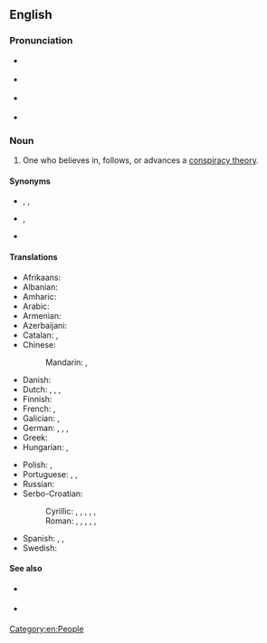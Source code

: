 ==English==

===Pronunciation===
* {{a|RP}} {{IPA|en|/kənˈspɪɹəsi θɪəɹɪst/}}
* {{a|GA}} {{IPA|en|/kənˈspɪɹəsi θi.əɹəst/|/- θɪɹəst/}}
* {{a|GenAus}} {{IPA|en|/kənˈspɪɹəsiː θɪəɹəst/|/- θiːəɹəst/}}
* {{a|GNZ}} {{IPA|en|/kɘnˈspɘɹɘsiː θiəɹɘst/|/- θiːɘɹɘst/}}<!-- Yes, it has to be /θɪəɹɪst/, /θiəɹəst/ etc., not /ˈθɪəɹɪst/, /θiːəɹəst/ etc.. This compound noun is stressed on its first element. -->

===Noun===
{{en-noun}}

# {{lb|en|derogatory}} One who believes in, follows, or advances a [[conspiracy theory]].

====Synonyms====
* {{l|en|conspiratard}} {{q|slang|derogatory}}, {{l|en|conspiracist}}, {{l|en|conspirophile}} {{q|rare}}
* {{l|en|tinfoil hatter}} {{q|slang|derogatory}}, {{l|en|truther}}
* {{l|en|conspiracy analyst}} {{q|not pejorative}}

====Translations====
{{trans-top|one who believes in a conspiracy theory}}
* Afrikaans: {{t|af|samesweringsteoretikus}}
* Albanian: {{t|sq|teoricien konspirative}}
* Amharic: {{t|am|የማሴር ፅንሰ-ሀሳብ}}
* Arabic: {{t|ar|نظرية المؤامرة}}
* Armenian: {{t|hy|դավադրության տեսաբան}}
* Azerbaijani: {{t|az|sui-qəsd nəzəriyyəçi}}
* Catalan: {{t|ca|conspiracionista|m|f}}, {{t|ca|conspiranoic|m}} {{qualifier|pejorative}}
* Chinese:
*: Mandarin: {{t|cmn|陰謀論者|sc=Hani}}, {{t|cmn|阴谋论者|tr=yīnmóulùnzhě|sc=Hani}}
* Danish: {{t|da|konspirationsteoretiker|c}}
* Dutch: {{t|nl|aluhoedje|n}}, {{t|nl|complotdenker|m}}, {{t|nl|complottheoreticus|m}}, {{t|nl|samenzweringstheoreticus|m}}
* Finnish: {{t+|fi|salaliittoteoreetikko}}
* French: {{t+|fr|complotiste|m|f}}, {{t+|fr|conspirationniste|m|f}}
* Galician: {{t|gl|conspiracionista|m|f}}, {{t|gl|conspiranoico|m}} {{qualifier|informal, pejorative}}
* German: {{t+|de|Verschwörungstheoretiker|m}}, {{t+|de|Verschwörungstheoretikerin|f}}, {{t|de|Konspirationstheoretiker|m}}, {{t|de|Konspirationstheoretikerin|f}}
* Greek: {{t+|el|συνωμοσιολόγος|m|f}}
* Hungarian: {{t|hu|[[összeesküvés-elmélet]]ben [[hívő]]}}, {{t|hu|[[összeesküvés-elmélet]] [[híve]]}}
{{trans-mid}}
* Polish: {{t|pl|teoretyk spiskowy|m}}, {{t|pl|teoretyczka spiskowa|f}}
* Portuguese: {{t+|pt|conspiracionista|m|f}}, {{t|pt|conspirólogo|m}}, {{t|pt|conspiranoico|m}} {{qualifier|informal, pejorative}}
* Russian: {{t|ru|теоре́тик за́говора|m}}
* Serbo-Croatian:
*: Cyrillic: {{t|sh|теоретичар завере|m}}, {{t|sh|теоретичарка завере|f}}, {{t|sh|теоретичар завјере|m}}, {{t|sh|теоретичарка завјере|f}}, {{t|sh|теоретичар уроте|m}}, {{t|sh|теоретичарка уроте|f}}
*: Roman: {{t|sh|teoretičar zavere|m}}, {{t|sh|teoretičarka zavere|f}}, {{t|sh|teoretičar zavjere|m}}, {{t|sh|teoretičarka zavjere|f}}, {{t|sh|teoretičar urote|m}}, {{t|sh|teoretičarka urote|f}}
* Spanish: {{t|es|conspiracionista|m|f}}, {{t|es|conspirólogo|m}}, {{t|es|conspiranoico|m}} {{qualifier|informal, pejorative}}
* Swedish: {{t|sv|konspirationsteoretiker|c}}
{{trans-bottom}}

====See also====
* {{q|US}} {{l|en|crackpot}} {{q|slang}}
* {{q|UK}} {{l|en|crank}} {{q|slang}}

[[Category:en:People]]